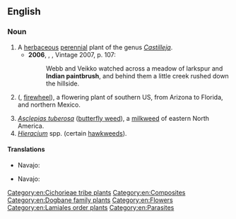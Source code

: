 ==English==
{{wikipedia}}

===Noun===
{{en-noun|-}}

# A [[herbaceous]] [[perennial]] plant of the genus ''[[Castilleja]]''.
#* '''2006''', {{w|Thomas Pynchon}}, ''{{w|Against the Day}}'', Vintage 2007, p. 107:
#*: Webb and Veikko watched across a meadow of larkspur and '''Indian paintbrush''', and behind them a little creek rushed down the hillside.
# {{taxlink|Gaillardia pulchella|species|noshow=1|ver=161004}} ({{vern|Indian blanket}}, [[firewheel]]), a flowering plant of southern US, from Arizona to Florida, and northern Mexico.
# ''[[Asclepias tuberosa]]'' ([[butterfly weed]]), a [[milkweed]] of eastern North America.
# ''[[Hieracium]]'' spp. (certain [[hawkweed]]s).

====Translations====
{{trans-top|''Castilleja''}}
* Navajo: {{t|nv|dahiitį́hídą́ą́ʼtsoh}}
{{trans-mid}}
{{trans-bottom}}

{{trans-top|''Gaillardia pulchella''}}
* Navajo: {{t-needed|nv}}
{{trans-mid}}
{{trans-bottom}}

[[Category:en:Cichorieae tribe plants]]
[[Category:en:Composites]]
[[Category:en:Dogbane family plants]]
[[Category:en:Flowers]]
[[Category:en:Lamiales order plants]]
[[Category:en:Parasites]]